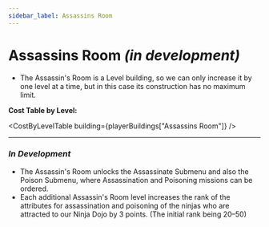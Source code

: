 ```yaml
---
sidebar_label: Assassins Room
---
```



# Assassins Room *(in development)*

- The Assassin's Room is a <Link to="/docs/game-concepts/buildings#types-of-buildings">Level building</Link>, so we can only increase it by one level at a time, but in this case its construction has no maximum limit.

**Cost Table by Level:**

<CostByLevelTable building={playerBuildings["Assassins Room"]} />

---

### *In Development*

- The Assassin's Room unlocks the Assassinate Submenu and also the Poison Submenu, where Assassination and Poisoning missions can be ordered.
- Each additional Assassin's Room level increases the rank of the attributes for assassination and poisoning of the ninjas who are attracted to our <Link to="/docs/game-concepts/buildings/ninjutsu/ninja-dojo">Ninja Dojo</Link> by 3 points. (The initial rank being 20–50)